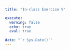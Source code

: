 ```yaml
---
title: "In-class Exercise 9"

execute:
  warning: false
  echo: true
  eval: true
  
date: "`r Sys.Date()`"
---
```


